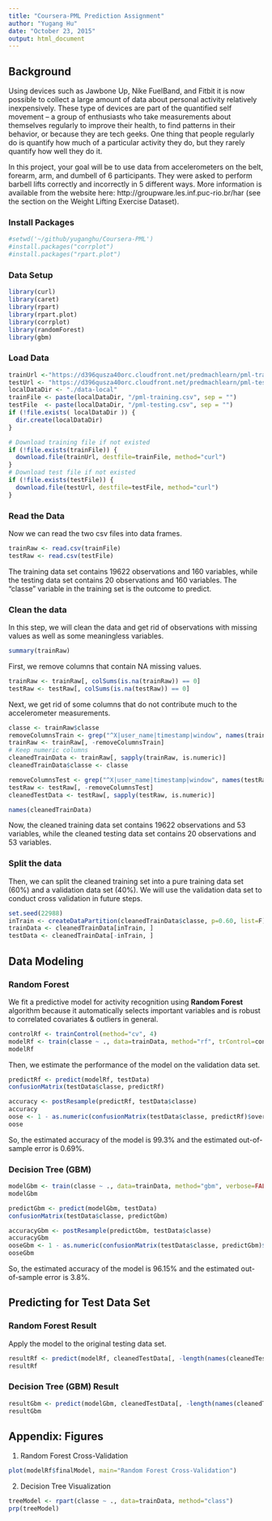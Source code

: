 ```yaml
---
title: "Coursera-PML Prediction Assignment"
author: "Yugang Hu"
date: "October 23, 2015"
output: html_document
---
```


## Background

Using devices such as Jawbone Up, Nike FuelBand, and Fitbit it is now possible to collect a large amount of data about personal activity relatively inexpensively. These type of devices are part of the quantified self movement – a group of enthusiasts who take measurements about themselves regularly to improve their health, to find patterns in their behavior, or because they are tech geeks. One thing that people regularly do is quantify how much of a particular activity they do, but they rarely quantify how well they do it. 

In this project, your goal will be to use data from accelerometers on the belt, forearm, arm, and dumbell of 6 participants. They were asked to perform barbell lifts correctly and incorrectly in 5 different ways. More information is available from the website here: http://groupware.les.inf.puc-rio.br/har (see the section on the Weight Lifting Exercise Dataset).

### Install Packages
```r
#setwd('~/github/yuganghu/Coursera-PML')
#install.packages("corrplot")
#install.packages("rpart.plot")
```

### Data Setup

```r
library(curl)
library(caret)
library(rpart)
library(rpart.plot)
library(corrplot)
library(randomForest)
library(gbm)
```

### Load Data

```r
trainUrl <-"https://d396qusza40orc.cloudfront.net/predmachlearn/pml-training.csv"
testUrl <- "https://d396qusza40orc.cloudfront.net/predmachlearn/pml-testing.csv"
localDataDir <- "./data-local"
trainFile <- paste(localDataDir, "/pml-training.csv", sep = "")
testFile  <- paste(localDataDir, "/pml-testing.csv", sep = "")
if (!file.exists( localDataDir )) {
  dir.create(localDataDir)
}

# Download training file if not existed
if (!file.exists(trainFile)) {
  download.file(trainUrl, destfile=trainFile, method="curl")
}
# Download test file if not existed
if (!file.exists(testFile)) {
  download.file(testUrl, destfile=testFile, method="curl")
}
```

### Read the Data
Now we can read the two csv files into data frames.  
```r
trainRaw <- read.csv(trainFile)
testRaw <- read.csv(testFile)
```
The training data set contains 19622 observations and 160 variables, while the testing data set contains 20 observations and 160 variables. The "classe" variable in the training set is the outcome to predict. 

### Clean the data
In this step, we will clean the data and get rid of observations with missing values as well as some meaningless variables.
```r
summary(trainRaw)
```
First, we remove columns that contain NA missing values.
```r
trainRaw <- trainRaw[, colSums(is.na(trainRaw)) == 0] 
testRaw <- testRaw[, colSums(is.na(testRaw)) == 0] 
```  
Next, we get rid of some columns that do not contribute much to the accelerometer measurements.
```r
classe <- trainRaw$classe
removeColumnsTrain <- grep("^X|user_name|timestamp|window", names(trainRaw))
trainRaw <- trainRaw[, -removeColumnsTrain]
# Keep numeric columns
cleanedTrainData <- trainRaw[, sapply(trainRaw, is.numeric)]
cleanedTrainData$classe <- classe

removeColumnsTest <- grep("^X|user_name|timestamp|window", names(testRaw))
testRaw <- testRaw[, -removeColumnsTest]
cleanedTestData <- testRaw[, sapply(testRaw, is.numeric)]

names(cleanedTrainData)
```
Now, the cleaned training data set contains 19622 observations and 53 variables, while the cleaned testing data set contains 20 observations and 53 variables.

### Split the data
Then, we can split the cleaned training set into a pure training data set (60%) and a validation data set (40%). We will use the validation data set to conduct cross validation in future steps.  
```r
set.seed(22988)
inTrain <- createDataPartition(cleanedTrainData$classe, p=0.60, list=F)
trainData <- cleanedTrainData[inTrain, ]
testData <- cleanedTrainData[-inTrain, ]
```

## Data Modeling

### Random Forest
We fit a predictive model for activity recognition using **Random Forest** algorithm because it automatically selects important variables and is robust to correlated covariates & outliers in general.   
```r
controlRf <- trainControl(method="cv", 4)
modelRf <- train(classe ~ ., data=trainData, method="rf", trControl=controlRf, ntree=280)
modelRf
```
Then, we estimate the performance of the model on the validation data set.  
```r
predictRf <- predict(modelRf, testData)
confusionMatrix(testData$classe, predictRf)
```
```r
accuracy <- postResample(predictRf, testData$classe)
accuracy
oose <- 1 - as.numeric(confusionMatrix(testData$classe, predictRf)$overall[1])
oose
```
So, the estimated accuracy of the model is 99.3% and the estimated out-of-sample error is 0.69%.

### Decision Tree (GBM)

```r

modelGbm <- train(classe ~ ., data=trainData, method="gbm", verbose=FALSE)
modelGbm
```

```r
predictGbm <- predict(modelGbm, testData)
confusionMatrix(testData$classe, predictGbm)
```
```r
accuracyGbm <- postResample(predictGbm, testData$classe)
accuracyGbm
ooseGbm <- 1 - as.numeric(confusionMatrix(testData$classe, predictGbm)$overall[1])
ooseGbm
```

So, the estimated accuracy of the model is 96.15% and the estimated out-of-sample error is 3.8%.

## Predicting for Test Data Set

### Random Forest Result
Apply the model to the original testing data set. 
```r
resultRf <- predict(modelRf, cleanedTestData[, -length(names(cleanedTestData))])
resultRf
```  

### Decision Tree (GBM) Result
```r
resultGbm <- predict(modelGbm, cleanedTestData[, -length(names(cleanedTestData))])
resultGbm
```  

## Appendix: Figures

1. Random Forest Cross-Validation
```r
plot(modelRf$finalModel, main="Random Forest Cross-Validation")
```

2. Decision Tree Visualization
```r
treeModel <- rpart(classe ~ ., data=trainData, method="class")
prp(treeModel)
```

